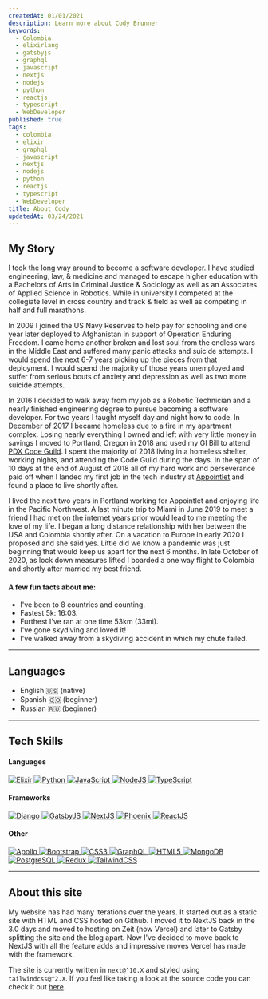 ```yaml
---
createdAt: 01/01/2021
description: Learn more about Cody Brunner
keywords:
  - Colombia
  - elixirlang
  - gatsbyjs
  - graphql
  - javascript
  - nextjs
  - nodejs
  - python
  - reactjs
  - typescript
  - WebDeveloper
published: true
tags:
  - colombia
  - elixir
  - graphql
  - javascript
  - nextjs
  - nodejs
  - python
  - reactjs
  - typescript
  - WebDeveloper
title: About Cody
updatedAt: 03/24/2021
---
```



## My Story

I took the long way around to become a software developer. I have studied engineering, law, & medicine and managed to escape higher education with a Bachelors of Arts in Criminal Justice & Sociology as well as an Associates of Applied Science in Robotics. While in university I competed at the collegiate level in cross country and track & field as well as competing in half and full marathons.

In 2009 I joined the US Navy Reserves to help pay for schooling and one year later deployed to Afghanistan in support of Operation Enduring Freedom. I came home another broken and lost soul from the endless wars in the Middle East and suffered many panic attacks and suicide attempts. I would spend the next 6-7 years picking up the pieces from that deployment. I would spend the majority of those years unemployed and suffer from serious bouts of anxiety and depression as well as two more suicide attempts.

In 2016 I decided to walk away from my job as a Robotic Technician and a nearly finished engineering degree to pursue becoming a software developer. For two years I taught myself day and night how to code. In December of 2017 I became homeless due to a fire in my apartment complex. Losing nearly everything I owned and left with very little money in savings I moved to Portland, Oregon in 2018 and used my GI Bill to attend [PDX Code Guild](https://pdxcodeguild.com/). I spent the majority of 2018 living in a homeless shelter, working nights, and attending the Code Guild during the days. In the span of 10 days at the end of August of 2018 all of my hard work and perseverance paid off when I landed my first job in the tech industry at [Appointlet](https://www.appointlet.com/) and found a place to live shortly after.

I lived the next two years in Portland working for Appointlet and enjoying life in the Pacific Northwest. A last minute trip to Miami in June 2019 to meet a friend I had met on the internet years prior would lead to me meeting the love of my life. I began a long distance relationship with her between the USA and Colombia shortly after. On a vacation to Europe in early 2020 I proposed and she said yes. Little did we know a pandemic was just beginning that would keep us apart for the next 6 months. In late October of 2020, as lock down measures lifted I boarded a one way flight to Colombia and shortly after married my best friend.

#### A few fun facts about me:

- I've been to 8 countries and counting.
- Fastest 5k: 16:03.
- Furthest I've ran at one time 53km (33mi).
- I've gone skydiving and loved it!
- I've walked away from a skydiving accident in which my chute failed.

---

## Languages

- English 🇺🇸 (native)
- Spanish 🇨🇴 (beginner)
- Russian 🇷🇺 (beginner)

---

## Tech Skills

#### Languages

<Grid>
  <a aria-label="Link to Elixir" href="https://elixir-lang.org/">
    <img
      alt="Elixir"
      height={80}
      layout="fixed"
      src="/images/elixir.png"
      width={80}
    />
  </a>
  <a aria-label="Link to Python" href="https://www.python.org/">
    <img alt="Python" height={80} src="/images/python.svg" width={80} />
  </a>
  <a aria-label="Link to JavaScript" href="https://javascript.info/js">
    <img alt="JavaScript" height={80} src="/images/javascript.svg" width={80} />
  </a>
  <a aria-label="Link to NodeJS" href="https://nodejs.org/">
    <img alt="NodeJS" height={80} src="/images/nodejs.svg" width={80} />
  </a>
  <a aria-label="Link to TypeScript" href="https://www.typescriptlang.org/">
    <img alt="TypeScript" height={80} src="/images/typescript.svg" width={80} />
  </a>
</Grid>

#### Frameworks

<Grid>
  <a aria-label="Link to Django" href="https://www.djangoproject.com/">
    <img alt="Django" height={80} src="/images/django.svg" width={80} />
  </a>
  <a aria-label="Link to GatsbyJS" href="https://www.gatsbyjs.com/">
    <img alt="GatsbyJS" height={80} src="/images/gatsby.svg" width={80} />
  </a>
  <a aria-label="Link to NextJS" href="https://nextjs.org/">
    <img alt="NextJS" height={80} src="/images/nextjs.svg" width={80} />
  </a>
  <a aria-label="Link to Phoenix" href="https://www.phoenixframework.org/">
    <img alt="Phoenix" height={80} src="/images/phoenix.svg" width={80} />
  </a>
  <a aria-label="Link to ReactJS" href="https://reactjs.org/">
    <img alt="ReactJS" height={80} src="/images/react.svg" width={80} />
  </a>
</Grid>

#### Other

<Grid>
  <a aria-label="Link to Apollo" href="https://www.apollographql.com/">
    <img alt="Apollo" height={80} src="/images/apollo.svg" width={80} />
  </a>
  <a aria-label="Link to Bootstrap" href="https://getbootstrap.com/">
    <img alt="Bootstrap" height={80} src="/images/bootstrap.svg" width={80} />
  </a>
  <a
    aria-label="Link to CSS3"
    href="https://developer.mozilla.org/en-US/docs/Web/CSS"
  >
    <img alt="CSS3" height={80} src="/images/css3.svg" width={80} />
  </a>
  <a aria-label="Link to GraphQL" href="https://graphql.org/">
    <img alt="GraphQL" height={80} src="/images/graphql.svg" width={80} />
  </a>
  <a
    aria-label="Link to HTML5"
    href="https://developer.mozilla.org/en-US/docs/Web/HTML"
  >
    <img alt="HTML5" height={80} src="/images/html5.svg" width={80} />
  </a>
  <a aria-label="Link to MongoDB" href="https://www.mongodb.com/">
    <img alt="MongoDB" height={80} src="/images/mongodb.svg" width={80} />
  </a>
  <a aria-label="Link to PostgreSQL" href="https://www.postgresql.org/">
    <img alt="PostgreSQL" height={80} src="/images/postgresql.svg" width={80} />
  </a>
  <a aria-label="Link to Redux" href="https://redux.js.org/">
    <img alt="Redux" height={80} src="/images/redux.svg" width={80} />
  </a>
  <a aria-label="Link to TailwindCSS" href="https://tailwindcss.com/">
    <img
      alt="TailwindCSS"
      height={80}
      src="/images/tailwindcss.svg"
      width={80}
    />
  </a>
</Grid>

---

## About this site

My website has had many iterations over the years. It started out as a static site with HTML and CSS hosted on Github. I moved it to NextJS back in the 3.0 days and moved to hosting on Zeit (now Vercel) and later to Gatsby splitting the site and the blog apart. Now I've decided to move back to NextJS with all the feature adds and impressive moves Vercel has made with the framework.

The site is currently written in `next@^10.X` and styled using `tailwindcss@^2.X`. If you feel like taking a look at the source code you can check it out [here](https://github.com/rockchalkwushock/codybrunner.dev).
